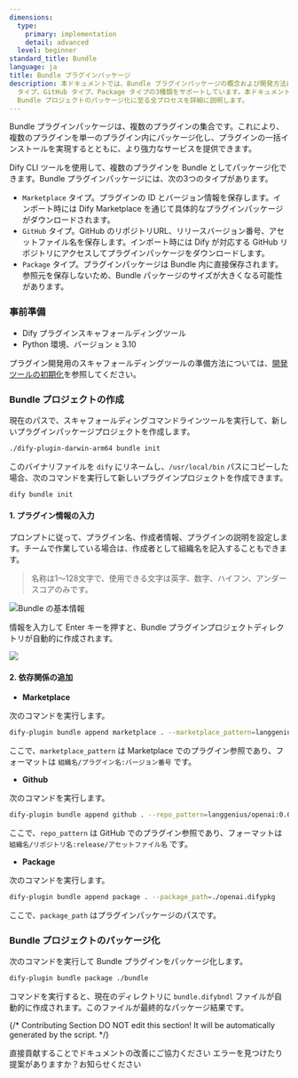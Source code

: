 ```yaml
---
dimensions:
  type:
    primary: implementation
    detail: advanced
  level: beginner
standard_title: Bundle
language: ja
title: Bundle プラグインパッケージ
description: 本ドキュメントでは、Bundle プラグインパッケージの概念および開発方法について解説します。Bundle プラグインパッケージは、複数のプラグインを一つに統合することができ、Marketplace
  タイプ、GitHub タイプ、Package タイプの3種類をサポートしています。本ドキュメントでは、Bundle プロジェクトの作成、さまざまなタイプの依存関係の追加、および
  Bundle プロジェクトのパッケージ化に至る全プロセスを詳細に説明します。
---
```


Bundle プラグインパッケージは、複数のプラグインの集合です。これにより、複数のプラグインを単一のプラグイン内にパッケージ化し、プラグインの一括インストールを実現するとともに、より強力なサービスを提供できます。

Dify CLI ツールを使用して、複数のプラグインを Bundle としてパッケージ化できます。Bundle プラグインパッケージには、次の3つのタイプがあります。

*   `Marketplace` タイプ。プラグインの ID とバージョン情報を保存します。インポート時には Dify Marketplace を通じて具体的なプラグインパッケージがダウンロードされます。
*   `GitHub` タイプ。GitHub のリポジトリURL、リリースバージョン番号、アセットファイル名を保存します。インポート時には Dify が対応する GitHub リポジトリにアクセスしてプラグインパッケージをダウンロードします。
*   `Package` タイプ。プラグインパッケージは Bundle 内に直接保存されます。参照元を保存しないため、Bundle パッケージのサイズが大きくなる可能性があります。

### 事前準備

*   Dify プラグインスキャフォールディングツール
*   Python 環境、バージョン ≥ 3.10

プラグイン開発用のスキャフォールディングツールの準備方法については、[開発ツールの初期化](initialize-development-tools.md)を参照してください。

### Bundle プロジェクトの作成

現在のパスで、スキャフォールディングコマンドラインツールを実行して、新しいプラグインパッケージプロジェクトを作成します。

```bash
./dify-plugin-darwin-arm64 bundle init
```

このバイナリファイルを `dify` にリネームし、`/usr/local/bin` パスにコピーした場合、次のコマンドを実行して新しいプラグインプロジェクトを作成できます。

```bash
dify bundle init
```

#### 1. プラグイン情報の入力

プロンプトに従って、プラグイン名、作成者情報、プラグインの説明を設定します。チームで作業している場合は、作成者として組織名を記入することもできます。

> 名称は1～128文字で、使用できる文字は英字、数字、ハイフン、アンダースコアのみです。

![Bundle の基本情報](https://assets-docs.dify.ai/2024/12/03a1c4cdc72213f09523eb1b40832279.png)

情報を入力して Enter キーを押すと、Bundle プラグインプロジェクトディレクトリが自動的に作成されます。

![](https://assets-docs.dify.ai/2024/12/356d1a8201fac3759bf01ee64e79a52b.png)

#### 2. 依存関係の追加

*   **Marketplace**

次のコマンドを実行します。

```bash
dify-plugin bundle append marketplace . --marketplace_pattern=langgenius/openai:0.0.1
```

ここで、`marketplace_pattern` は Marketplace でのプラグイン参照であり、フォーマットは `組織名/プラグイン名:バージョン番号` です。

*   **Github**

次のコマンドを実行します。

```bash
dify-plugin bundle append github . --repo_pattern=langgenius/openai:0.0.1/openai.difypkg
```

ここで、`repo_pattern` は GitHub でのプラグイン参照であり、フォーマットは `組織名/リポジトリ名:release/アセットファイル名` です。

*   **Package**

次のコマンドを実行します。

```bash
dify-plugin bundle append package . --package_path=./openai.difypkg
```

ここで、`package_path` はプラグインパッケージのパスです。

### Bundle プロジェクトのパッケージ化

次のコマンドを実行して Bundle プラグインをパッケージ化します。

```bash
dify-plugin bundle package ./bundle
```

コマンドを実行すると、現在のディレクトリに `bundle.difybndl` ファイルが自動的に作成されます。このファイルが最終的なパッケージ結果です。

{/*
Contributing Section
DO NOT edit this section!
It will be automatically generated by the script.
*/}

<CardGroup cols="2">
    <Card
        title="このページを編集する"
        icon="pen-to-square"
        href="https://github.com/langgenius/dify-docs-mintlify/edit/main/plugin-dev-ja/9241-bundle.mdx"
    >
        直接貢献することでドキュメントの改善にご協力ください
    </Card>
    <Card
        title="問題を報告する"
        icon="github"
        href="https://github.com/langgenius/dify-docs-mintlify/issues/new?title=ドキュメントの問題%3A%20bun&body=%23%23%20問題の説明%0A%3C%21--%20発見した問題について簡単に説明してください%20--%3E%0A%0A%23%23%20ページリンク%0Ahttps%3A%2F%2Fgithub.com%2Flanggenius%2Fdify-docs-mintlify%2Fblob%2Fmain%2Fplugin-dev-ja%2F9241-bundle.mdx%0A%0A%23%23%20提案される変更%0A%3C%21--%20特定の変更案がある場合は、ここで説明してください%20--%3E%0A%0A%3C%21--%20ドキュメントの品質向上にご協力いただきありがとうございます！%20--%3E"
    >
        エラーを見つけたり提案がありますか？お知らせください
    </Card>
</CardGroup>
